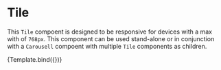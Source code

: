 
<Meta title="Components/Tile" component={Tile} />

# Tile

This `Tile` compoent is designed to be responsive for devices with a max with of
`768px`. This component can be used stand-alone or in conjunction with a
`Carousell` compoent with multiple `Tile` components as children.


<Canvas withToolbar>
  <Story
    name="Default"
    args={{ imageURL: 'https://bit.ly/3EhYqSc', label: 'Photography' }}
  >
    {Template.bind({})}
  </Story>
</Canvas>

<ArgsTable of={Tile} />
